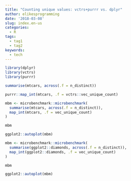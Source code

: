 ```yaml
---
title: "Counting unique values: vctrs+purrr vs. dplyr"
author: elikesprogramming
date: '2018-03-08'
slug: index.en-us
categories:
  - R
tags:
  - tag1
  - tag2
keywords:
  - tech
---
```


```r
library(dplyr)
library(vctrs)
library(purrr)
```


```r
summarise(mtcars, across(.f = n_distinct))
```

```r
purrr::map_int(mtcars, .f = vctrs::vec_unique_count)
```


```r
mbm <- microbenchmark::microbenchmark(
  summarise(mtcars, across(.f = n_distinct)),
  map_int(mtcars, .f = vec_unique_count)
)
```


```r
mbm
```

```r
ggplot2::autoplot(mbm)
```



```r
mbm <- microbenchmark::microbenchmark(
  summarise(ggplot2::diamonds, across(.f = n_distinct)),
  map_int(ggplot2::diamonds, .f = vec_unique_count)
)
```



```r
mbm
```

```r
ggplot2::autoplot(mbm)
```
